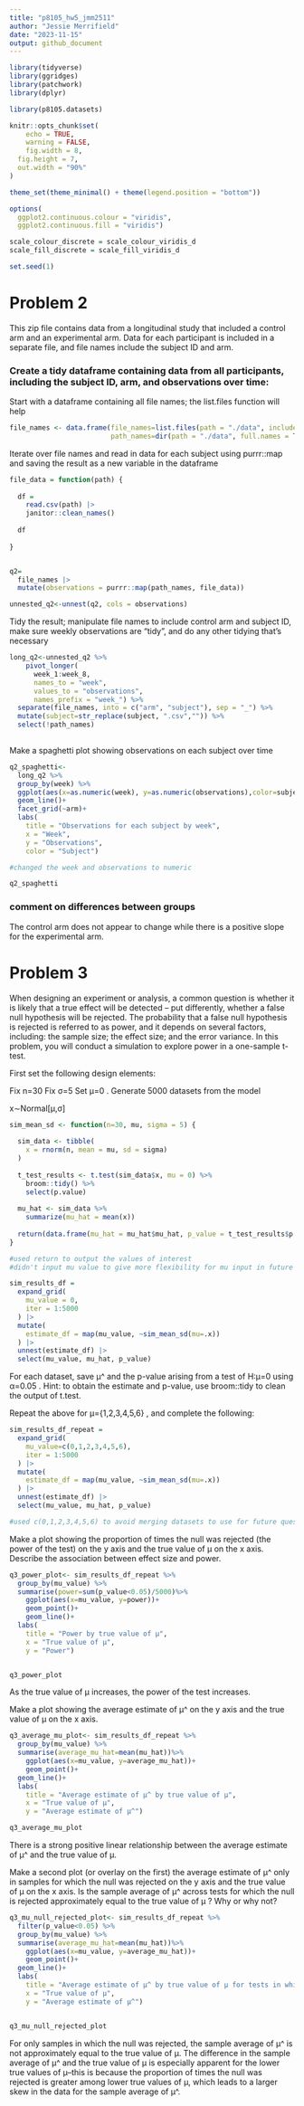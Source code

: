 ```yaml
---
title: "p8105_hw5_jmm2511"
author: "Jessie Merrifield"
date: "2023-11-15"
output: github_document
---
```


```r
library(tidyverse)
library(ggridges)
library(patchwork)
library(dplyr)

library(p8105.datasets)

knitr::opts_chunk$set(
	echo = TRUE,
	warning = FALSE,
	fig.width = 8, 
  fig.height = 7,
  out.width = "90%"
)

theme_set(theme_minimal() + theme(legend.position = "bottom"))

options(
  ggplot2.continuous.colour = "viridis",
  ggplot2.continuous.fill = "viridis")

scale_colour_discrete = scale_colour_viridis_d
scale_fill_discrete = scale_fill_viridis_d
```

```r
set.seed(1)
```


# Problem 2

This zip file contains data from a longitudinal study that included a control arm and an experimental arm. Data for each participant is included in a separate file, and file names include the subject ID and arm.

### Create a tidy dataframe containing data from all participants, including the subject ID, arm, and observations over time:

Start with a dataframe containing all file names; the list.files function will help

```r
file_names <- data.frame(file_names=list.files(path = "./data", include.dirs = TRUE),
                         path_names=dir(path = "./data", full.names = TRUE))

```

Iterate over file names and read in data for each subject using purrr::map and saving the result as a new variable in the dataframe

```r

file_data = function(path) {
  
  df = 
    read.csv(path) |>
    janitor::clean_names() 
  
  df
  
}


q2= 
  file_names |> 
  mutate(observations = purrr::map(path_names, file_data))

unnested_q2<-unnest(q2, cols = observations)

```


Tidy the result; manipulate file names to include control arm and subject ID, make sure weekly observations are “tidy”, and do any other tidying that’s necessary

```r

long_q2<-unnested_q2 %>% 
    pivot_longer(
      week_1:week_8,
      names_to = "week", 
      values_to = "observations",
      names_prefix = "week_") %>% 
  separate(file_names, into = c("arm", "subject"), sep = "_") %>% 
  mutate(subject=str_replace(subject, ".csv","")) %>% 
  select(!path_names) 
 
```

Make a spaghetti plot showing observations on each subject over time

```r
q2_spaghetti<-
  long_q2 %>% 
  group_by(week) %>% 
  ggplot(aes(x=as.numeric(week), y=as.numeric(observations),color=subject))+
  geom_line()+ 
  facet_grid(~arm)+
  labs(
    title = "Observations for each subject by week",
    x = "Week",
    y = "Observations",
    color = "Subject")

#changed the week and observations to numeric

q2_spaghetti
```

### comment on differences between groups

The control arm does not appear to change while there is a positive slope for the experimental arm. 




# Problem 3

When designing an experiment or analysis, a common question is whether it is likely that a true effect will be detected – put differently, whether a false null hypothesis will be rejected. The probability that a false null hypothesis is rejected is referred to as power, and it depends on several factors, including: the sample size; the effect size; and the error variance. In this problem, you will conduct a simulation to explore power in a one-sample t-test.

First set the following design elements:

Fix n=30
Fix σ=5
Set μ=0
. Generate 5000 datasets from the model

x∼Normal[μ,σ]


```r
sim_mean_sd <- function(n=30, mu, sigma = 5) {
  
  sim_data <- tibble(
    x = rnorm(n, mean = mu, sd = sigma)
  )
  
  t_test_results <- t.test(sim_data$x, mu = 0) %>%
    broom::tidy() %>%
    select(p.value)
  
  mu_hat <- sim_data %>%
    summarize(mu_hat = mean(x))
  
  return(data.frame(mu_hat = mu_hat$mu_hat, p_value = t_test_results$p.value))
}

#used return to output the values of interest
#didn't input mu value to give more flexibility for mu input in future questions
```



```r
sim_results_df = 
  expand_grid(
    mu_value = 0,
    iter = 1:5000
  ) |> 
  mutate(
    estimate_df = map(mu_value, ~sim_mean_sd(mu=.x))
  ) |> 
  unnest(estimate_df) |>
  select(mu_value, mu_hat, p_value)
```


For each dataset, save μ^
 and the p-value arising from a test of H:μ=0
 using α=0.05
. Hint: to obtain the estimate and p-value, use broom::tidy to clean the output of t.test.

Repeat the above for μ={1,2,3,4,5,6}
, and complete the following:

```r
sim_results_df_repeat = 
  expand_grid(
    mu_value=c(0,1,2,3,4,5,6),
    iter = 1:5000
  ) |> 
  mutate(
    estimate_df = map(mu_value, ~sim_mean_sd(mu=.x))
  ) |> 
  unnest(estimate_df) |>
  select(mu_value, mu_hat, p_value)

#used c(0,1,2,3,4,5,6) to avoid merging datasets to use for future questions
```


Make a plot showing the proportion of times the null was rejected (the power of the test) on the y axis and the true value of μ
 on the x axis. Describe the association between effect size and power.

```r
q3_power_plot<- sim_results_df_repeat %>%
  group_by(mu_value) %>% 
  summarise(power=sum(p_value<0.05)/5000)%>% 
    ggplot(aes(x=mu_value, y=power))+
    geom_point()+
    geom_line()+
  labs(
    title = "Power by true value of μ",
    x = "True value of μ",
    y = "Power")


q3_power_plot

```
 
 As the true value of μ increases, the power of the test increases. 



Make a plot showing the average estimate of μ^
 on the y axis and the true value of μ
 on the x axis. 
 
```r
q3_average_mu_plot<- sim_results_df_repeat %>%
  group_by(mu_value) %>% 
  summarise(average_mu_hat=mean(mu_hat))%>% 
    ggplot(aes(x=mu_value, y=average_mu_hat))+
    geom_point()+
  geom_line()+
  labs(
    title = "Average estimate of μ^ by true value of μ",
    x = "True value of μ",
    y = "Average estimate of μ^")

q3_average_mu_plot
```

There is a strong positive linear relationship between the average estimate of μ^ and the true value of μ.



Make a second plot (or overlay on the first) the average estimate of μ^
 only in samples for which the null was rejected on the y axis and the true value of μ
 on the x axis. Is the sample average of μ^
 across tests for which the null is rejected approximately equal to the true value of μ
? Why or why not?

```r
q3_mu_null_rejected_plot<- sim_results_df_repeat %>%
  filter(p_value<0.05) %>% 
  group_by(mu_value) %>% 
  summarise(average_mu_hat=mean(mu_hat))%>% 
    ggplot(aes(x=mu_value, y=average_mu_hat))+
    geom_point()+
  geom_line()+
  labs(
    title = "Average estimate of μ^ by true value of μ for tests in which the null was rejected",
    x = "True value of μ",
    y = "Average estimate of μ^")


q3_mu_null_rejected_plot
```

For only samples in which the null was rejected, the sample average of μ^ is not approximately equal to the true value of μ. The difference in the sample average of μ^ and the true value of μ is especially apparent for the lower true values of μ--this is because the proportion of times the null was rejected is greater among lower true values of μ, which leads to a larger skew in the data for the sample average of μ^.
